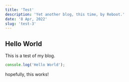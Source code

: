 ```yaml
---
title: 'Test'
description: 'Yet another blog, this time, by Reboot.'
date: '8 Apr, 2022'
slug: 'test-3'
---
```


## Hello World

This is a test of my blog.

```js
console.log('Hello World');
```

hopefully, this works!
